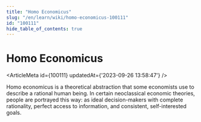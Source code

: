 ```yaml
---
title: "Homo Economicus"
slug: "/en/learn/wiki/homo-economicus-100111"
id: "100111"
hide_table_of_contents: true
---
```



# Homo Economicus

<ArticleMeta id={100111} updatedAt={'2023-09-26 13:58:47'} />
<div className='border-solid border-b border-t-0 my-4 border-[var(--ifm-color-gray-300)]' />

Homo economicus is a theoretical abstraction that some economists use to describe a rational human being. In certain neoclassical economic theories, people are portrayed this way: as ideal decision-makers with complete rationality, perfect access to information, and consistent, self-interested goals.
